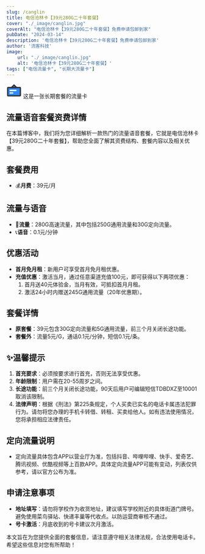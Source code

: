```yaml
---
slug: /canglin
title: 电信沧林卡【39元280G二十年套餐】
cover: "./_image/canglin.jpg"
coverAlt: "电信沧林卡【39元280G二十年套餐】免费申请包邮到家"
pubDate: "2024-03-14"
description: '电信沧林卡【39元280G二十年套餐】免费申请包邮到家'
author: '流客科技'
image:
    url: "./_image/canglin.jpg"
    alt: '电信沧林卡【39元280G二十年套餐】'
tags: ["电信流量卡", "长期大流量卡"]
---
```


<div class="bg-yellow-500 rounded-lg p-1 text-xl flex justify-start items-center pl-5 gap-3 my-5">
    <svg width="40" height="40" viewBox="0 0 48 48" fill="none" xmlns="http://www.w3.org/2000/svg"><rect x="4" y="15" width="40" height="26" rx="2" fill="#2F88FF" stroke="#333" stroke-width="4" stroke-linejoin="round"/><path d="M24 7L16 15H32L24 7Z" fill="#2F88FF" stroke="#333" stroke-width="4" stroke-linecap="round" stroke-linejoin="round"/><path d="M12 24H30" stroke="#FFF" stroke-width="4" stroke-linecap="round" stroke-linejoin="round"/><path d="M12 32H20" stroke="#FFF" stroke-width="4" stroke-linecap="round" stroke-linejoin="round"/></svg>
    <span>这是一张长期套餐的流量卡</span>
</div>


## 流量语音套餐资费详情

在本篇博客中，我们将为您详细解析一款热门的流量语音套餐，它就是电信沧林卡【39元280G二十年套餐】，帮助您全面了解其资费结构、套餐内容以及相关优惠。

## 套餐费用

- 💰**月费**：39元/月

## 流量与语音

- 🚀**流量**：280G高速流量，其中包括250G通用流量和30G定向流量。
- 📞**语音**：0.1元/分钟

## 优惠活动

- **首月免月租**：新用户可享受首月免月租优惠。
- **充值优惠**：激活当月，通过任意渠道充值100元，即可获得以下两项优惠：
  1. 首月送40元体验金，当月有效，可抵扣首月月租。
  2. 激活24小时内赠送245G通用流量（20年优惠期）。

## 套餐详情

- **原套餐**：39元包含30G定向流量和5G通用流量，前三个月关闭长途功能。
- **套餐外**：流量5元/G，通话0.1元/分钟，短信0.1元/条。

## ✨温馨提示

1. **首充要求**：必须按要求进行首充，否则无法享受优惠。
2. **年龄限制**：用户需在20-55周岁之间。
3. **长途功能**：前三个月关闭长途功能，90天后用户可编辑短信TDBDXZ至10001取消该限制。
4. **法律声明**：根据《刑法》第225条规定，个人买卖已实名的电话卡属违法犯罪行为。请勿将您办理的手机卡转借、转租、买卖给他人。如有违法使用情况，您将承担相应法律责任。

## 定向流量说明

- 定向流量具体包含APP以营业厅为准，包括抖音、哔哩哔哩、快手、爱奇艺、腾讯视频、优酷视频等上百款APP。具体定向流量APP可能有变动，列表仅供参考，请以官方公布为准。

## 申请注意事项

- **地址填写**：请勿将学校作为收货地址，建议填写学校附近的具体街道门牌号。避免使用菜鸟驿站、快递丰巢等代收点。以防运营商审核不通过。
- **号卡激活**：月底收到的号卡建议次月激活。

本文旨在为您提供全面的套餐信息，请注意遵守相关法律法规，合法使用电话卡。希望这些信息对您有所帮助！
